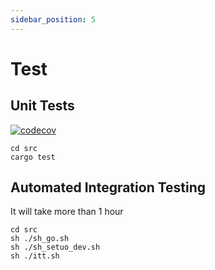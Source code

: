```yaml
---
sidebar_position: 5
---
```

# Test
## Unit Tests
[![codecov](https://codecov.io/gh/Deland-Labs/fungible-token-standard/branch/main/graph/badge.svg?token=C0594RE316)](https://codecov.io/gh/Deland-Labs/fungible-token-standard)

```shell
cd src 
cargo test
``` 

## Automated Integration Testing
It will take more than 1 hour
```shell
cd src 
sh ./sh_go.sh
sh ./sh_setuo_dev.sh
sh ./itt.sh
``` 